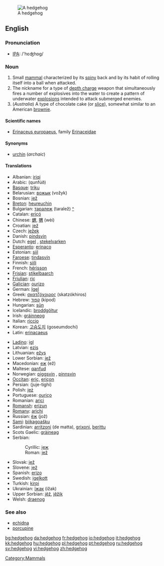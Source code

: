 {{wikipedia}}
[[Image:Igel01.jpg|thumb|A hedgehog]]
==English==
===Pronunciation===
*[[w:IPA|IPA]]: /'hɛʤhɒg/

=== Noun ===
{{en-noun}}

# Small [[mammal]] characterized by its [[spiny]] back and by its habit of rolling itself into a ball when attacked.
# The nickname for a type of [[depth charge]] weapon that simultaneously fires a number of explosives into the water to create a pattern of underwater [[explosion]]s intended to attack submerged enemies.
# (''Australia'') A type of chocolate cake (or [[slice]]), somewhat similar to an American [[brownie]].

====Scientific names====
*[[Erinaceus europaeus]], family [[Erinaceidae]]

====Synonyms====
*[[urchin]] (''archaic'')

====Translations====
{{trans-top|animal}}
*Albanian: [[iriqi]]
*Arabic: {{ARchar|[[قنفذ|قُنْفُذ]]}} (qunfúð) {{m}}
*[[Basque]]: [[triku]]
*Belarusian: [[вожык]] (vožyk) {{m}}
*Bosnian: [[jež]] {{m}}
*[[Breton]]: [[heureuchin]]
*Bulgarian: [[таралеж]] (taralež) [[:bg:таралеж|^]]
*Catalan: [[eriçó]] {{m}}
*Chinese: [[蝟]], [[猬]] (wèi)
*Croatian: [[jež]] {{m}}
*Czech: [[ježek]] {{m}}
*Danish: [[pindsvin]] {{n}}
*Dutch: [[egel]] {{m}}, [[stekelvarken]] {{n}}
*[[Esperanto]]: [[erinaco]]
*Estonian: [[siil]]
*[[Faroese]]: [[tindasvín]]
*Finnish: [[siili]]
*French: [[hérisson]] {{m}}
*[[Frisian]]: [[stikelbaarch]]
*[[Friulian]]: [[riç]]
*[[Galician]]: [[ourizo]]
*German: [[Igel]] {{m}}
*Greek: [[σκατζόχοιρος]] (skatzókhiros)
*Hebrew: [[קפוד]] (kipod)
*Hungarian: [[sün]]
*Icelandic: [[broddgöltur]] {{m}}
*Irish: [[gráinneog]]
*Italian: [[riccio]] {{m}}
*Korean:  [[고슴도치]] (goseumdochi)
*Latin: [[erinacaeus]] {{m}}
{{trans-mid}}
*[[Ladino]]: [[igl]]
*Latvian: [[ezis]]
*Lithuanian: [[ežys]]
*Lower Sorbian: [[jež]]
*Macedonian: [[еж]] (ež) {{m}}
*Maltese: [[qanfud]]
*Norwegian: [[piggsvin]] {{n}}, [[pinnsvin]] {{n}}
*[[Occitan]]: [[eriç]], [[eriçon]]
*Persian: {{FAchar|[[جوجهتیغی]]}} (juje-tighi)
*Polish: [[jeż]] {{m}}
*Portuguese: [[ouriço]] {{m}}
*Romanian: [[arici]]
*[[Romansh]]: [[erizun]]
*[[Romany]]: [[arichi]] {{m}}
*Russian: [[ёж]] (jož) {{m}}
*[[Sami]]: [[biikagoašku]]
*Sardinian: [[arritzoni]] (de matta), [[grixoni]], [[berittu]]
*Scots Gaelic: [[gràineag]]
*Serbian:
*:Cyrillic: [[јеж#Serbian|јеж]] {{m}}
*:Roman: [[jež#Serbian|jež]] {{m}}
*Slovak: [[jež]]
*Slovene: [[jež]] {{m}}
*Spanish: [[erizo]] {{m}}
*Swedish: [[igelkott]] {{c}}
*Turkish: [[kirpi]]
*Ukrainian: [[їжак]] (ižak) {{m}}
*Upper Sorbian: [[jěž]], [[jěžik]]
*Welsh: [[draenog]]
{{trans-bottom}}

===See also===
*[[echidna]]
*[[porcupine]]

[[Category:Mammals]]

[[bg:hedgehog]]
[[da:hedgehog]]
[[fr:hedgehog]]
[[io:hedgehog]]
[[it:hedgehog]]
[[kk:hedgehog]]
[[hu:hedgehog]]
[[pl:hedgehog]]
[[pt:hedgehog]]
[[ru:hedgehog]]
[[sv:hedgehog]]
[[vi:hedgehog]]
[[zh:hedgehog]]